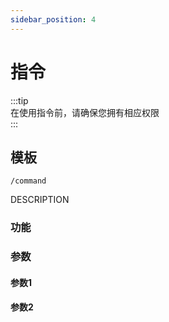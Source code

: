 ```yaml
---
sidebar_position: 4
---
```



# 指令

:::tip  
在使用指令前，请确保您拥有相应权限  
:::  

<BrowserWindow>

## 模板  
`/command`  

DESCRIPTION  
### 功能  
  
### 参数  
#### 参数1  
  
#### 参数2  


</BrowserWindow>

